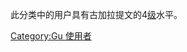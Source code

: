 {{Empty category}}
此分类中的用户具有古加拉提文的4[[Wikipedia:巴別#開始使用巴別語言模板|级]]水平。

[[Category:Gu_使用者|Category:Gu 使用者]]